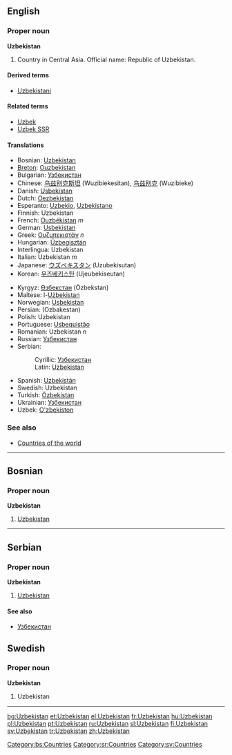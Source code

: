 {{wikipedia}}
==English==

===Proper noun===
'''Uzbekistan'''

#Country in Central Asia. Official name: Republic of Uzbekistan.

====Derived terms====
*[[Uzbekistani]]

====Related terms====
*[[Uzbek]]
*[[Uzbek SSR]]

====Translations====
{{top}}
*Bosnian: [[Uzbekistan#Bosnian|Uzbekistan]] {{m}}
*[[Breton]]: [[Ouzbekistan]]
*Bulgarian: [[Узбекистан]]
*Chinese: [[乌兹别克斯坦]] (Wuzibiekesitan), [[乌兹别克]] (Wuzibieke)
*Danish: [[Usbekistan]]
*Dutch: [[Oezbekistan]]
*Esperanto: [[Uzbekio]], [[Uzbekistano]]
*Finnish: Uzbekistan
*French: [[Ouzbékistan]] ''m''
*German: [[Usbekistan]]
*Greek: [[Ουζμπεκιστάν]] ''n''
*Hungarian: [[Üzbegisztán]]
*Interlingua: Uzbekistan
*Italian: Uzbekistan ''m''
*Japanese: [[ウズベキスタン]] (Uzubekisutan)
*Korean: [[우즈베키스탄]] (Ujeubekiseutan)
{{mid}}
*Kyrgyz: [[Өзбекстан]] (Özbekstan)
*Maltese: l-[[Użbekistan]]
*Norwegian: [[Usbekistan]]
*Persian: {{FAchar|[[ازبكستان]]}} (Ozbakestan)
*Polish: Uzbekistan
*Portuguese: [[Usbequistão]]
*Romanian: Uzbekistan ''n''
*Russian: [[Узбекистан]]
*Serbian:
*:Cyrillic: [[Узбекистан#Serbian|Узбекистан]] {{m}}
*:Latin: [[Uzbekistan#Serbian|Uzbekistan]] {{m}}
*Spanish: [[Uzbekistán]]
*Swedish: Uzbekistan
*Turkish: [[Özbekistan]]
*Ukrainian: [[Узбекистан]]
*Uzbek: [[O'zbekiston]]
{{bottom}}

===See also===
*[[Countries of the world]]

----

==Bosnian==
===Proper noun===
'''Uzbekistan''' {{m}}
#[[Uzbekistan#English|Uzbekistan]]
[[Category:bs:Countries]]

----

==Serbian==
===Proper noun===
'''Uzbekistan''' {{m}}
#[[Uzbekistan#English|Uzbekistan]]
====See also====
*[[Узбекистан#Serbian|Узбекистан]]
[[Category:sr:Countries]]

==Swedish==
===Proper noun===
'''Uzbekistan'''
#Uzbekistan
[[Category:sv:Countries]]

----

[[bg:Uzbekistan]]
[[et:Uzbekistan]]
[[el:Uzbekistan]]
[[fr:Uzbekistan]]
[[hu:Uzbekistan]]
[[pl:Uzbekistan]]
[[pt:Uzbekistan]]
[[ru:Uzbekistan]]
[[sl:Uzbekistan]]
[[fi:Uzbekistan]]
[[sv:Uzbekistan]]
[[tr:Uzbekistan]]
[[zh:Uzbekistan]]
